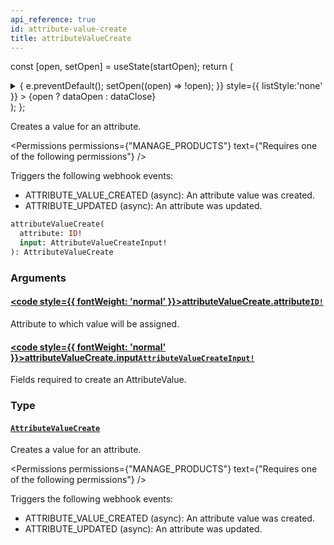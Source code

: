 ```yaml
---
api_reference: true
id: attribute-value-create
title: attributeValueCreate
---
```






const [open, setOpen] = useState(startOpen);
return (
<details {...(open ? { open: true } : {})} className="details" style={{ border:'none', boxShadow:'none', background:'var(--ifm-background-color)' }}>
<summary
onClick={(e) => {
e.preventDefault();
setOpen((open) => !open);
}}
style={{ listStyle:'none' }} >
{open ? dataOpen : dataClose}
</summary>
{open && children}
</details>
);
};

Creates a value for an attribute.


<Permissions permissions={"MANAGE_PRODUCTS"} text={"Requires one of the following permissions"} />


Triggers the following webhook events:

- ATTRIBUTE_VALUE_CREATED (async): An attribute value was created.
- ATTRIBUTE_UPDATED (async): An attribute was updated.

```graphql
attributeValueCreate(
  attribute: ID!
  input: AttributeValueCreateInput!
): AttributeValueCreate
```

### Arguments

#### [<code style={{ fontWeight: 'normal' }}>attributeValueCreate.<b>attribute</b></code>](#)<Bullet />[`ID!`](../../../api-reference/miscellaneous/scalars/id.mdx) <Badge class="badge badge--secondary" text="non-null"/> <Badge class="badge badge--secondary" text="scalar"/> <Badge class="badge badge--secondary" text="miscellaneous"/>

Attribute to which value will be assigned.

#### [<code style={{ fontWeight: 'normal' }}>attributeValueCreate.<b>input</b></code>](#)<Bullet />[`AttributeValueCreateInput!`](../../../api-reference/attributes/inputs/attribute-value-create-input.mdx) <Badge class="badge badge--secondary" text="non-null"/> <Badge class="badge badge--secondary" text="input"/> <Badge class="badge badge--secondary" text="attributes"/>

Fields required to create an AttributeValue.

### Type

#### [`AttributeValueCreate`](../../../api-reference/attributes/objects/attribute-value-create.mdx) <Badge class="badge badge--secondary" text="object"/> <Badge class="badge badge--secondary" text="attributes"/>

Creates a value for an attribute.


<Permissions permissions={"MANAGE_PRODUCTS"} text={"Requires one of the following permissions"} />


Triggers the following webhook events:

- ATTRIBUTE_VALUE_CREATED (async): An attribute value was created.
- ATTRIBUTE_UPDATED (async): An attribute was updated.

